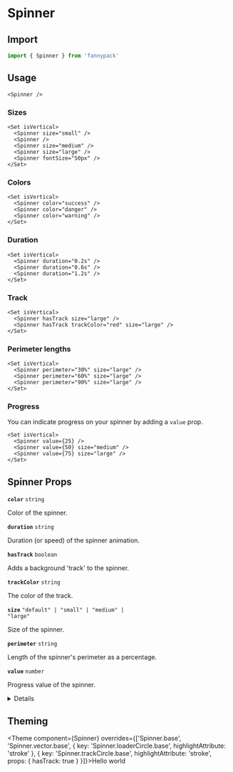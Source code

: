 
# Spinner

## Import

```jsx
import { Spinner } from 'fannypack'
```

## Usage

```jsx-live
<Spinner />
```

### Sizes

```jsx-live
<Set isVertical>
  <Spinner size="small" />
  <Spinner />
  <Spinner size="medium" />
  <Spinner size="large" />
  <Spinner fontSize="50px" />
</Set>
```

### Colors

```jsx-live
<Set isVertical>
  <Spinner color="success" />
  <Spinner color="danger" />
  <Spinner color="warning" />
</Set>
```

### Duration

```jsx-live
<Set isVertical>
  <Spinner duration="0.2s" />
  <Spinner duration="0.6s" />
  <Spinner duration="1.2s" />
</Set>
```

### Track

```jsx-live
<Set isVertical>
  <Spinner hasTrack size="large" />
  <Spinner hasTrack trackColor="red" size="large" />
</Set>
```

### Perimeter lengths

```jsx-live
<Set isVertical>
  <Spinner perimeter="30%" size="large" />
  <Spinner perimeter="60%" size="large" />
  <Spinner perimeter="90%" size="large" />
</Set>
```

### Progress

You can indicate progress on your spinner by adding a `value` prop.

```jsx-live
<Set isVertical>
  <Spinner value={25} />
  <Spinner value={50} size="medium" />
  <Spinner value={75} size="large" />
</Set>
```

## Spinner Props

<!-- Automatically generated -->

**<Code marginRight="major-1">color</Code>** <Code fontSize="150" palette="primary">string</Code> 

Color of the spinner.

<Box marginBottom="major-4" />

**<Code marginRight="major-1">duration</Code>** <Code fontSize="150" palette="primary">string</Code> 

Duration (or speed) of the spinner animation.

<Box marginBottom="major-4" />

**<Code marginRight="major-1">hasTrack</Code>** <Code fontSize="150" palette="primary">boolean</Code> 

Adds a background 'track' to the spinner.

<Box marginBottom="major-4" />

**<Code marginRight="major-1">trackColor</Code>** <Code fontSize="150" palette="primary">string</Code> 

The color of the track.

<Box marginBottom="major-4" />

**<Code marginRight="major-1">size</Code>** <Code fontSize="150" palette="primary">&#34;default&#34; | &#34;small&#34; | &#34;medium&#34; | &#34;large&#34;</Code> 

Size of the spinner.

<Box marginBottom="major-4" />

**<Code marginRight="major-1">perimeter</Code>** <Code fontSize="150" palette="primary">string</Code> 

Length of the spinner's perimeter as a percentage.

<Box marginBottom="major-4" />

**<Code marginRight="major-1">value</Code>** <Code fontSize="150" palette="primary">number</Code> 

Progress value of the spinner.

<Box marginBottom="major-4" />

<details><Box use="summary" marginBottom="major-2">Inherits <code><strong>Box</strong></code> props</Box>

**<Code marginRight="major-1">use</Code>**  

<Code isBlock palette="primary" fontSize="150" padding="minor-1" marginBottom="major-2">
{`string
  | ComponentClass<any, any>
  | FunctionComponent<any>`}
</Code>

<Box marginBottom="major-4" />

**<Code marginRight="major-1">className</Code>** <Code fontSize="150" palette="primary">string</Code> 

<Box marginBottom="major-4" />

**<Code marginRight="major-1">children</Code>**  

<Code isBlock palette="primary" fontSize="150" padding="minor-1" marginBottom="major-2">
{`string
  | number
  | boolean
  | {}
  | ReactElement<any, string
  | ((props: any) => ReactElement<any, string
  | ...
  | (new (props: any) => Component<any, any, any>)>)
  | (new (props: any) => Component<any, any, any>)>
  | ReactNodeArray
  | ReactPortal
  | ((props: BoxProps) => ReactNode)`}
</Code>

<Box marginBottom="major-4" />

**<Code marginRight="major-1">altitude</Code>** <Code fontSize="150" palette="primary">string</Code> 

<Box marginBottom="major-4" />

**<Code marginRight="major-1">showBreakpoint</Code>** <Code fontSize="150" palette="primary">string</Code> 

<Box marginBottom="major-4" />

**<Code marginRight="major-1">hiddenBreakpoint</Code>** <Code fontSize="150" palette="primary">string</Code> 

<Box marginBottom="major-4" />

**<Code marginRight="major-1">overrides</Code>**  

<Code isBlock palette="primary" fontSize="150" padding="minor-1" marginBottom="major-2">
{`{
  altitudes?: AltitudesThemeConfig;
  borders?: BordersThemeConfig;
  borderRadii?: BorderRadiiThemeConfig;
  breakpoints?: BreakpointsThemeConfig;
  fontSizes?: FontSizeThemeConfig;
  fontWeights?: FontWeightsThemeConfig;
  ... 52 more ...;
  Tooltip?: TooltipThemeConfig;
}`}
</Code>

<Box marginBottom="major-4" />

**<Code marginRight="major-1">elementRef</Code>** <Code fontSize="150" palette="primary">((instance: any) =&#62; void) | RefObject&#60;any&#62;</Code> 

<Box marginBottom="major-4" />

**<Code marginRight="major-1">themeKeyOverride</Code>** <Code fontSize="150" palette="primary">string</Code> 

<Box marginBottom="major-4" />

</details>
            

## Theming

<Theme component={Spinner} overrides={['Spinner.base', 'Spinner.vector.base', { key: 'Spinner.loaderCircle.base', highlightAttribute: 'stroke' }, { key: 'Spinner.trackCircle.base', highlightAttribute: 'stroke', props: { hasTrack: true } }]}>Hello world</Theme>
